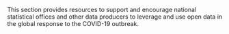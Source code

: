 
This section provides resources to support and encourage national statistical
offices and other data producers to leverage and use open data in the global
response to the COVID-19 outbreak.
